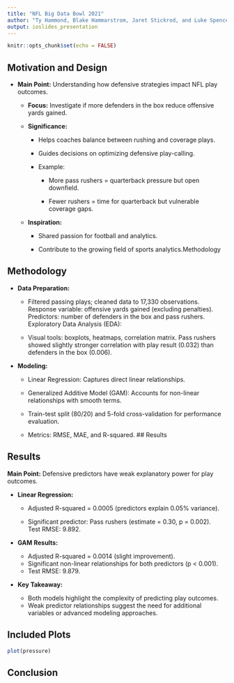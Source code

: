 ```yaml
---
title: "NFL Big Data Bowl 2021"
author: "Ty Hammond, Blake Hammarstrom, Jaret Stickrod, and Luke Spencer"
output: ioslides_presentation
---
```


```r
knitr::opts_chunk$set(echo = FALSE)
```

## Motivation and Design

-   **Main Point:** Understanding how defensive strategies impact NFL play outcomes.

    -   **Focus:** Investigate if more defenders in the box reduce offensive yards gained.

    -   **Significance:**

        -   Helps coaches balance between rushing and coverage plays.

        -   Guides decisions on optimizing defensive play-calling.

        -   Example:

            -   More pass rushers = quarterback pressure but open downfield.

            -   Fewer rushers = time for quarterback but vulnerable coverage gaps.

    -   **Inspiration:**

        -   Shared passion for football and analytics.

        -   Contribute to the growing field of sports analytics.Methodology

<!-- -->

## Methodology

-   **Data Preparation:**

    -   Filtered passing plays; cleaned data to 17,330 observations. Response variable: offensive yards gained (excluding penalties). Predictors: number of defenders in the box and pass rushers. Exploratory Data Analysis (EDA):

    -   Visual tools: boxplots, heatmaps, correlation matrix. Pass rushers showed slightly stronger correlation with play result (0.032) than defenders in the box (0.006).

-   **Modeling:**

    -   Linear Regression: Captures direct linear relationships.

    -   Generalized Additive Model (GAM): Accounts for non-linear relationships with smooth terms.

    -   Train-test split (80/20) and 5-fold cross-validation for performance evaluation.

    -   Metrics: RMSE, MAE, and R-squared. \## Results

## Results

**Main Point:** Defensive predictors have weak explanatory power for play outcomes.

-   **Linear Regression:**

    -   Adjusted R-squared = 0.0005 (predictors explain 0.05% variance).

    -   Significant predictor: Pass rushers (estimate = 0.30, p = 0.002).\
        Test RMSE: 9.892.

-   **GAM Results:**

    -   Adjusted R-squared = 0.0014 (slight improvement).\
    -   Significant non-linear relationships for both predictors (p \< 0.001).\
    -   Test RMSE: 9.879.

-   **Key Takeaway:**

    -   Both models highlight the complexity of predicting play outcomes.\
    -   Weak predictor relationships suggest the need for additional variables or advanced modeling approaches.

## Included Plots

```r
plot(pressure)
```

## Conclusion
